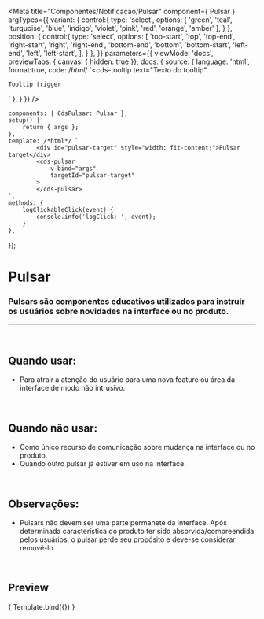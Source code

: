 
<Meta
	title="Componentes/Notificação/Pulsar"
	component={ Pulsar }
	argTypes={{
		variant: {
			control:{
				type: 'select',
				options: [
					'green',
					'teal',
					'turquoise',
					'blue',
					'indigo',
					'violet',
					'pink',
					'red',
					'orange',
					'amber'
				],
			}
		},
		position: {
			control:{
				type: 'select',
				options: [
					'top-start',
					'top',
					'top-end',
					'right-start',
					'right',
					'right-end',
					'bottom-end',
					'bottom',
					'bottom-start',
					'left-end',
					'left',
					'left-start',
				],
			}
		},
	}}
	parameters={{
		viewMode: 'docs',
		previewTabs: { canvas: { hidden: true }},
		docs: {
			source: {
				language: 'html',
				format:true,
				code: /*html*/ 
`<cds-tooltip
	text="Texto do tooltip"
>
	Tooltip trigger
</cds-tooltip>`
},
		}
	}}
/>

	components: { CdsPulsar: Pulsar },
	setup() {
		return { args };
	},
	template: /*html*/ `
			<div id="pulsar-target" style="width: fit-content;">Pulsar target</div>
			<cds-pulsar
				v-bind="args"
				targetId="pulsar-target"
			>
			</cds-pulsar>
	`,
	methods: {
		logClickableClick(event) {
			console.info('logClick: ', event);
		}
	},
});

# Pulsar

### Pulsars são componentes educativos utilizados para instruir os usuários sobre novidades na interface ou no produto.
---
<br />

## Quando usar:
- Para atrair a atenção do usuário para uma nova feature ou área da interface de modo não intrusivo.


<br />

## Quando não usar:
- Como único recurso de comunicação sobre mudança na interface ou no produto.
- Quando outro pulsar já estiver em uso na interface.

<br />

## Observações:
- Pulsars não devem ser uma parte permanete da interface. Após determinada característica
do produto ter sido absorvida/compreendida pelos usuários, o pulsar perde seu propósito e deve-se considerar
removê-lo.

<br />

## Preview

<Canvas>
	<Story
		name="Pulsar"
		args={{
			variant: 'green',
			position: 'top-end',
		}}
	>
		{ Template.bind({}) }
	</Story>
</Canvas>

<ArgsTable story="Pulsar" />

